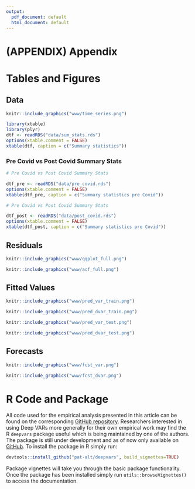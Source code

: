 ```yaml
---
output:
  pdf_document: default
  html_document: default
---
```

# (APPENDIX) Appendix {-}

# Tables and Figures {#figures}

## Data 

```r
knitr::include_graphics("www/time_series.png")
```


```r
library(xtable)
library(plyr)
dtf <- readRDS("data/sum_stats.rds")
options(xtable.comment = FALSE)
xtable(dtf, caption = c("Summary statistics"))

```

### Pre Covid vs Post Covid Summary Stats

```r
# Pre Covid vs Post Covid Summary Stats

dtf_pre <- readRDS("data/pre_covid.rds")
options(xtable.comment = FALSE)
xtable(dtf_pre, caption = c("Summary statistics pre Covid"))

```

```r
# Pre Covid vs Post Covid Summary Stats

dtf_post <- readRDS("data/post_covid.rds")
options(xtable.comment = FALSE)
xtable(dtf_post, caption = c("Summary statistics pre Covid"))

```

## Residuals {#resids}

```r
knitr::include_graphics("www/qqplot_full.png")
```

```r
knitr::include_graphics("www/acf_full.png")
```

## Fitted Values

```r
knitr::include_graphics("www/pred_var_train.png")
```

```r
knitr::include_graphics("www/pred_dvar_train.png")
```

```r
knitr::include_graphics("www/pred_var_test.png")
```

```r
knitr::include_graphics("www/pred_dvar_test.png")
```

## Forecasts {#forecasts}

```r
knitr::include_graphics("www/fcst_var.png")
```

```r
knitr::include_graphics("www/fcst_dvar.png")
```

# R Code and Package {#code}

All code used for the empirical analysis presented in this article can be found on the corresponding [GitHub repository](https://github.com/pat-alt/navar). Researchers interested in using Deep VARs more generally for their own empirical work may find the R `deepvars` package useful which is being maintained by one of the authors. The package is still under development and as of now only available on [GitHub](https://github.com/pat-alt/deepvars). To install the package in R simply run:


```r
devtools::install_github("pat-alt/deepvars", build_vignettes=TRUE)
```

Package vignettes will take you through the basic package functionality. Once the package has been installed simply run `utils::browseVignettes()` to access the documentation.

